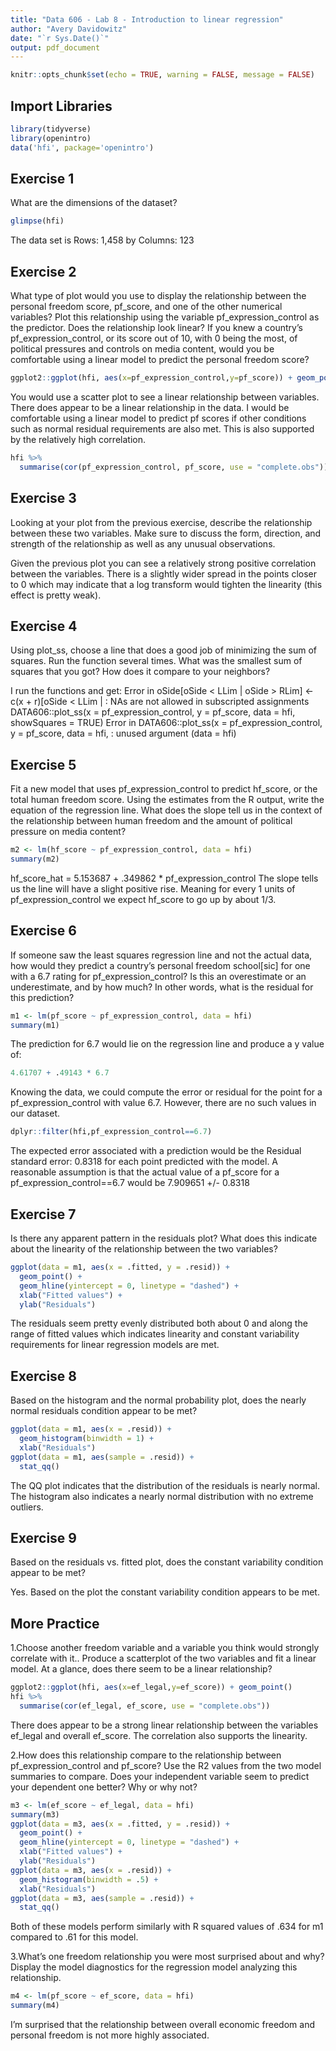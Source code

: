```yaml
---
title: "Data 606 - Lab 8 - Introduction to linear regression"
author: "Avery Davidowitz"
date: "`r Sys.Date()`"
output: pdf_document
---
```


```r
knitr::opts_chunk$set(echo = TRUE, warning = FALSE, message = FALSE)
```

## Import Libraries
```r
library(tidyverse)
library(openintro)
data('hfi', package='openintro')
```

## Exercise 1
What are the dimensions of the dataset?
```r
glimpse(hfi)
```

The data set is Rows: 1,458 by Columns: 123

## Exercise 2
What type of plot would you use to display the relationship between the personal freedom score, pf_score, and one of the other numerical variables? Plot this relationship using the variable pf_expression_control as the predictor. Does the relationship look linear? If you knew a country’s pf_expression_control, or its score out of 10, with 0 being the most, of political pressures and controls on media content, would you be comfortable using a linear model to predict the personal freedom score?



```r
ggplot2::ggplot(hfi, aes(x=pf_expression_control,y=pf_score)) + geom_point()
```
You would use a scatter plot to see a linear relationship between variables. There does appear to be a linear relationship in the data. I would be comfortable using a linear model to predict pf scores if other conditions such as normal residual requirements are also met. This is also supported by the relatively high correlation.

```r
hfi %>%
  summarise(cor(pf_expression_control, pf_score, use = "complete.obs"))
```
## Exercise 3
Looking at your plot from the previous exercise, describe the relationship between these two variables. Make sure to discuss the form, direction, and strength of the relationship as well as any unusual observations.

Given the previous plot you can see a relatively strong positive correlation between the variables. There is a slightly wider spread in the points closer to 0 which may indicate that a log transform would tighten the linearity (this effect is pretty weak). 

## Exercise 4
Using plot_ss, choose a line that does a good job of minimizing the sum of squares. Run the function several times. What was the smallest sum of squares that you got? How does it compare to your neighbors?

I run the functions and get:
Error in oSide[oSide < LLim | oSide > RLim] <- c(x + r)[oSide < LLim |  : 
  NAs are not allowed in subscripted assignments
  DATA606::plot_ss(x = pf_expression_control, y = pf_score, data = hfi, showSquares = TRUE)
Error in DATA606::plot_ss(x = pf_expression_control, y = pf_score, data = hfi,  : 
  unused argument (data = hfi)

## Exercise 5
Fit a new model that uses pf_expression_control to predict hf_score, or the total human freedom score. Using the estimates from the R output, write the equation of the regression line. What does the slope tell us in the context of the relationship between human freedom and the amount of political pressure on media content?
```r
m2 <- lm(hf_score ~ pf_expression_control, data = hfi)
summary(m2)
```

hf_score_hat = 5.153687 + .349862 * pf_expression_control
The slope tells us the line will have a slight positive rise. Meaning for every 1 units of pf_expression_control we expect hf_score to go up by about 1/3.

## Exercise 6
If someone saw the least squares regression line and not the actual data, how would they predict a country’s personal freedom school[sic] for one with a 6.7 rating for pf_expression_control? Is this an overestimate or an underestimate, and by how much? In other words, what is the residual for this prediction?

```r
m1 <- lm(pf_score ~ pf_expression_control, data = hfi)
summary(m1)
```

The prediction for 6.7 would lie on the regression line and produce a y value of:
```r
4.61707 + .49143 * 6.7
```
Knowing the data, we could compute the error or residual for the point for a pf_expression_control with value 6.7. However, there are no such values in our dataset.
```r
dplyr::filter(hfi,pf_expression_control==6.7)
```
The expected error associated with a prediction would be the Residual standard error: 0.8318 for each point predicted with the model. A reasonable assumption is that the actual value of a pf_score for a pf_expression_control==6.7 would be 7.909651 +/- 0.8318

## Exercise 7
Is there any apparent pattern in the residuals plot? What does this indicate about the linearity of the relationship between the two variables?

```r
ggplot(data = m1, aes(x = .fitted, y = .resid)) +
  geom_point() +
  geom_hline(yintercept = 0, linetype = "dashed") +
  xlab("Fitted values") +
  ylab("Residuals")
```
The residuals seem pretty evenly distributed both about 0 and along the range of fitted values which indicates linearity and constant variability requirements for linear regression models are met.

## Exercise 8
Based on the histogram and the normal probability plot, does the nearly normal residuals condition appear to be met?

```r
ggplot(data = m1, aes(x = .resid)) +
  geom_histogram(binwidth = 1) +
  xlab("Residuals")
ggplot(data = m1, aes(sample = .resid)) +
  stat_qq()
```
The QQ plot indicates that the distribution of the residuals is nearly normal. The histogram also indicates a nearly normal distribution with no extreme outliers.

## Exercise 9
Based on the residuals vs. fitted plot, does the constant variability condition appear to be met?

Yes. Based on the plot the constant variability condition appears to be met.


## More Practice
1.Choose another freedom variable and a variable you think would strongly correlate with it.. Produce a scatterplot of the two variables and fit a linear model. At a glance, does there seem to be a linear relationship?
```r
ggplot2::ggplot(hfi, aes(x=ef_legal,y=ef_score)) + geom_point()
hfi %>%
  summarise(cor(ef_legal, ef_score, use = "complete.obs"))
```
There does appear to be a strong linear relationship between the variables ef_legal and overall ef_score. The correlation also supports the linearity.

2.How does this relationship compare to the relationship between pf_expression_control and pf_score? Use the R2 values from the two model summaries to compare. Does your independent variable seem to predict your dependent one better? Why or why not?

```r
m3 <- lm(ef_score ~ ef_legal, data = hfi)
summary(m3)
ggplot(data = m3, aes(x = .fitted, y = .resid)) +
  geom_point() +
  geom_hline(yintercept = 0, linetype = "dashed") +
  xlab("Fitted values") +
  ylab("Residuals")
ggplot(data = m3, aes(x = .resid)) +
  geom_histogram(binwidth = .5) +
  xlab("Residuals")
ggplot(data = m3, aes(sample = .resid)) +
  stat_qq()
```

Both of these models perform similarly with R squared values of .634 for m1 compared to .61 for this model.

3.What’s one freedom relationship you were most surprised about and why? Display the model diagnostics for the regression model analyzing this relationship.

```r
m4 <- lm(pf_score ~ ef_score, data = hfi)
summary(m4)
```

I'm surprised that the relationship between overall economic freedom and personal freedom is not more highly associated.